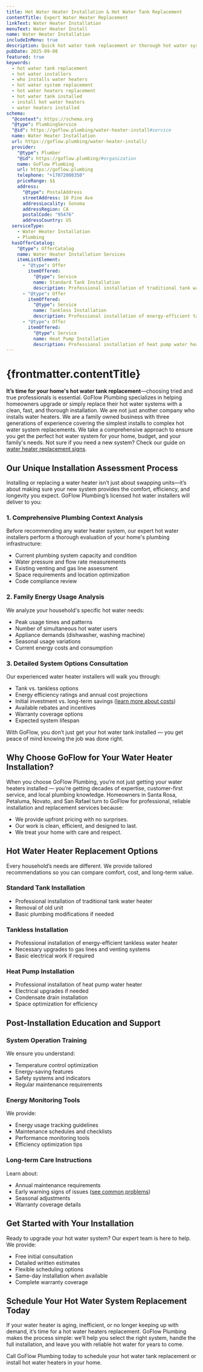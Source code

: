 ```yaml
---
title: Hot Water Heater Installation & Hot Water Tank Replacement
contentTitle: Expert Water Heater Replacement
linkText: Water Heater Installation
menuText: Water Heater Install
name: Water Heater Installation
includeInMenu: true
description: Quick hot water tank replacement or thorough hot water system replacement with comprehensive energy anaylysis. GoFlow Plumbing hot water installers will provide you with the best options for your home and complete the job with expert care, upfront pricing, and lasting results.
pubDate: 2025-09-08
featured: true
keywords:
  - hot water tank replacement
  - hot water installers
  - who installs water heaters
  - hot water system replacement
  - hot water heaters replacement
  - hot water tank installed
  - install hot water heaters
  - water heaters installed
schema:
  "@context": https://schema.org
  "@type": PlumbingService
  "@id": https://goflow.plumbing/water-heater-install#service
  name: Water Heater Installation
  url: https://goflow.plumbing/water-heater-install/
  provider:
    "@type": Plumber
    "@id": https://goflow.plumbing/#organization
    name: GoFlow Plumbing
    url: https://goflow.plumbing
    telephone: "+17072008350"
    priceRange: $$
    address:
      "@type": PostalAddress
      streetAddress: 10 Pine Ave
      addressLocality: Sonoma
      addressRegion: CA
      postalCode: "95476"
      addressCountry: US
  serviceType:
    - Water Heater Installation
    - Plumbing
  hasOfferCatalog:
    "@type": OfferCatalog
    name: Water Heater Installation Services
    itemListElement:
      - "@type": Offer
        itemOffered:
          "@type": Service
          name: Standard Tank Installation
          description: Professional installation of traditional tank water heater with removal of old unit
      - "@type": Offer
        itemOffered:
          "@type": Service
          name: Tankless Installation
          description: Professional installation of energy-efficient tankless water heater with necessary upgrades
      - "@type": Offer
        itemOffered:
          "@type": Service
          name: Heat Pump Installation
          description: Professional installation of heat pump water heater with electrical upgrades if needed
---
```


# {frontmatter.contentTitle}

**It’s time for your home's hot water tank replacement**&mdash;choosing tried and true professionals is essential.
GoFlow Plumbing specializes in helping homeowners upgrade or simply replace their hot water systems with a clean, fast, and thorough installation.
We are not just another company who installs water heaters.
We are a family owned business with three generations of experience covering the simplest installs to complex hot water system replacements.
We take a comprehensive approach to ensure you get the perfect hot water system for your home, budget, and your family's needs.
Not sure if you need a new system? Check our guide on [water heater replacement signs](/articles/water-heater-replacement-signs/).

## Our Unique Installation Assessment Process

Installing or replacing a water heater isn’t just about swapping units&mdash;it’s about making sure your new system provides the comfort,
efficiency, and longevity you expect.
GoFlow Plumbing’s licensed hot water installers will deliver to you:

### 1. Comprehensive Plumbing Context Analysis
Before recommending any water heater system, our expert hot water installers perform a thorough evaluation of your home's plumbing infrastructure:

* Current plumbing system capacity and condition
* Water pressure and flow rate measurements
* Existing venting and gas line assessment
* Space requirements and location optimization
* Code compliance review

### 2. Family Energy Usage Analysis
We analyze your household's specific hot water needs:

* Peak usage times and patterns
* Number of simultaneous hot water users
* Appliance demands (dishwasher, washing machine)
* Seasonal usage variations
* Current energy costs and consumption

### 3. Detailed System Options Consultation
Our experienced water heater installers will walk you through:

* Tank vs. tankless options
* Energy efficiency ratings and annual cost projections
* Initial investment vs. long-term savings ([learn more about costs](/articles/water-heater-replacement-cost-reasons/))
* Available rebates and incentives
* Warranty coverage options
* Expected system lifespan

With GoFlow, you don’t just get your hot water tank installed — you get peace of mind knowing the job was done right.

## Why Choose GoFlow for Your Water Heater Installation?

When you choose GoFlow Plumbing, you’re not just getting your water heaters installed — you’re getting decades of expertise, customer-first service, and local plumbing knowledge. Homeowners in Santa Rosa, Petaluma, Novato, and San Rafael turn to GoFlow for professional, reliable installation and replacement services because:

* We provide upfront pricing with no surprises.
* Our work is clean, efficient, and designed to last.
* We treat your home with care and respect.

## Hot Water Heater Replacement Options

Every household’s needs are different. We provide tailored recommendations so you can compare comfort, cost, and long-term value.

### Standard Tank Installation
* Professional installation of traditional tank water heater
* Removal of old unit
* Basic plumbing modifications if needed

### Tankless Installation
* Professional installation of energy-efficient tankless water heater
* Necessary upgrades to gas lines and venting systems
* Basic electrical work if required

### Heat Pump Installation
* Professional installation of heat pump water heater
* Electrical upgrades if needed
* Condensate drain installation
* Space optimization for efficiency

## Post-Installation Education and Support

### System Operation Training
We ensure you understand:

* Temperature control optimization
* Energy-saving features
* Safety systems and indicators
* Regular maintenance requirements

### Energy Monitoring Tools
We provide:

* Energy usage tracking guidelines
* Maintenance schedules and checklists
* Performance monitoring tools
* Efficiency optimization tips

### Long-term Care Instructions
Learn about:

* Annual maintenance requirements
* Early warning signs of issues ([see common problems](/articles/water-heater-replacement-signs/))
* Seasonal adjustments
* Warranty coverage details

## Get Started with Your Installation
Ready to upgrade your hot water system? Our expert team is here to help. We provide:

* Free initial consultation
* Detailed written estimates
* Flexible scheduling options
* Same-day installation when available
* Complete warranty coverage

## Schedule Your Hot Water System Replacement Today

If your water heater is aging, inefficient, or no longer keeping up with demand, it’s time for a hot water heaters replacement. GoFlow Plumbing makes the process simple: we’ll help you select the right system, handle the full installation, and leave you with reliable hot water for years to come.

Call GoFlow Plumbing today to schedule your hot water tank replacement or install hot water heaters in your home.
